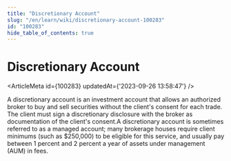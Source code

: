 ```yaml
---
title: "Discretionary Account"
slug: "/en/learn/wiki/discretionary-account-100283"
id: "100283"
hide_table_of_contents: true
---
```



# Discretionary Account

<ArticleMeta id={100283} updatedAt={'2023-09-26 13:58:47'} />
<div className='border-solid border-b border-t-0 my-4 border-[var(--ifm-color-gray-300)]' />

A discretionary account is an investment account that allows an authorized broker to buy and sell securities without the client's consent for each trade. The client must sign a discretionary disclosure with the broker as documentation of the client's consent.A discretionary account is sometimes referred to as a managed account; many brokerage houses require client minimums (such as $250,000) to be eligible for this service, and usually pay between 1 percent and 2 percent a year of assets under management (AUM) in fees.
